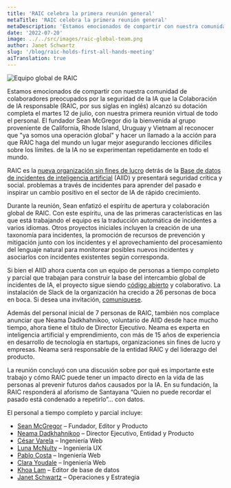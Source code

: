 ```yaml
---
title: 'RAIC celebra la primera reunión general'
metaTitle: 'RAIC celebra la primera reunión general'
metaDescription: 'Estamos emocionados de compartir con nuestra comunidad de colaboradores preocupados por la seguridad de la IA que la Colaboración de IA responsable (RAIC, por sus siglas en inglés) alcanzó su dotación total el martes 12 de julio, con nuestra primera reunión virtual de personal.'
date: '2022-07-20'
image: ../../src/images/raic-global-team.png
author: Janet Schwartz
slug: '/blog/raic-holds-first-all-hands-meeting'
aiTranslation: true
---
```


![Equipo global de RAIC](../../src/images/raic-global-team.png)

Estamos emocionados de compartir con nuestra comunidad de colaboradores preocupados por la seguridad de la IA que la Colaboración de IA responsable (RAIC, por sus siglas en inglés) alcanzó su dotación completa el martes 12 de julio, con nuestra primera reunión virtual de todo el personal. El fundador Sean McGregor dio la bienvenida al grupo proveniente de California, Rhode Island, Uruguay y Vietnam al reconocer que "ya somos una operación global" y hacer un llamado a la acción para que RAIC haga del mundo un lugar mejor asegurando lecciones difíciles sobre los límites. de la IA no se experimentan repetidamente en todo el mundo.

RAIC es la [nueva organización sin fines de lucro](https://docsend.com/view/2vetgz64m98c85xz) detrás de la [Base de datos de incidentes de inteligencia artificial](https://incidentdatabase.ai) (AIID) y presentará seguridad crítica y social. problemas a través de incidentes para aprender del pasado e inspirar un cambio positivo en el sector de IA de rápido crecimiento.

Durante la reunión, Sean enfatizó el espíritu de apertura y colaboración global de RAIC. Con este espíritu, una de las primeras características en las que está trabajando el equipo es la traducción automática de incidentes a varios idiomas. Otros proyectos iniciales incluyen la creación de una taxonomía para incidentes, la promoción de recursos de prevención y mitigación junto con los incidentes y el aprovechamiento del procesamiento del lenguaje natural para monitorear posibles nuevos incidentes y asociarlos con incidentes existentes según corresponda.

Si bien el AIID ahora cuenta con un equipo de personas a tiempo completo y parcial que trabajan para construir la base del intercambio global de incidentes de IA, el proyecto sigue siendo [código abierto](https://github.com/responsible-ai-collaborative/aiid) y colaborativo. La instalación de Slack de la organización ha crecido a 26 personas de boca en boca. Si desea una invitación, [comuníquese](https://incidentdatabase.ai/contact).

Además del personal inicial de 7 personas de RAIC, también nos complace anunciar que Neama Dadkhahnikoo, voluntario de AIID desde hace mucho tiempo, ahora tiene el título de Director Ejecutivo. Neama es experta en inteligencia artificial y emprendimiento, con más de 15 años de experiencia en desarrollo de tecnología en startups, organizaciones sin fines de lucro y empresas. Neama será responsable de la entidad RAIC y del liderazgo del producto.

La reunión concluyó con una discusión sobre por qué es importante este trabajo y cómo RAIC puede tener un impacto directo en la vida de las personas al prevenir futuros daños causados ​​por la IA. En su fundación, la RAIC responderá al aforismo de Santayana “Quien no puede recordar el pasado está condenado a repetirlo”… con datos.

El personal a tiempo completo y parcial incluye:

- [Sean McGregor](https://seanbmcgregor.com) – Fundador, Editor y Producto
- [Neama Dadkhahnikoo](http://linkedin.com/in/neama) – Director Ejecutivo, Entidad y Producto
- [César Varela](https://cesarvarela.com) – Ingeniería Web
- [Luna McNulty](https://lmcnulty.me) – Ingeniería UX
- [Pablo Costa](https://www.linkedin.com/in/pablo-costa) – Ingeniería Web
- [Clara Youdale](https://www.clarayoudale.com) – Ingeniería Web
- [Khoa Lam](http://linkedin.com/in/khoalklam) – Editor de base de datos
- [Janet Schwartz](https://www.linkedin.com/in/janet-boutilier-schwartz) – Operaciones y Estrategia